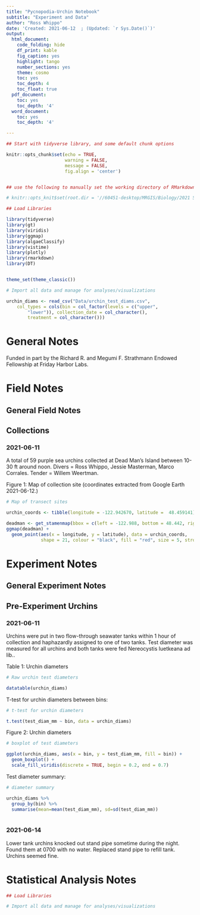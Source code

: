 ```yaml
---
title: "Pycnopodia-Urchin Notebook"
subtitle: "Experiment and Data"
author: "Ross Whippo"
date: 'Created: 2021-06-12  ; (Updated: `r Sys.Date()`)'
output:
  html_document:
    code_folding: hide
    df_print: kable
    fig_caption: yes
    highlight: tango
    number_sections: yes
    theme: cosmo
    toc: yes
    toc_depth: 4
    toc_float: true
  pdf_document:
    toc: yes
    toc_depth: '4'
  word_document:
    toc: yes
    toc_depth: '4'

---
```




<style>
.column-left{
  float: left;
  width:48%;
  text-align: left;
}


.column-right{
  float: right;
  width: 48%;
  text-align: left;
}

.column-All{
  float: left;
  width:100%;
  text-align: left;
}
</style>




```r

## Start with tidyverse library, and some default chunk options

knitr::opts_chunk$set(echo = TRUE,
                      warning = FALSE,
                      message = FALSE,
                      fig.align = 'center')


## use the following to manually set the working directory of RMarkdown documents. Note that this needs to be defined in this 'setup' r code chunk and will not work if placed elsewhere

# knitr::opts_knit$set(root.dir = '//60451-desktop/MRGIS/Biology/2021 Synthesis/Site_Summaries')

```

```r

## Load Libraries

library(tidyverse)
library(gt)
library(viridis)
library(ggmap)
library(algaeClassify)
library(vistime)
library(plotly)
library(rmarkdown)
library(DT)


theme_set(theme_classic())

```

```r
# Import all data and manage for analyses/visualizations

urchin_diams <- read_csv("Data/urchin_test_diams.csv", 
    col_types = cols(bin = col_factor(levels = c("upper", 
        "lower")), collection_date = col_character(), 
        treatment = col_character()))

```

<!-- 

TODO: 
Finish changing notebook from Antarctic Gradients template

NOTES: 
Created in 2021 for FHL summer data collection

-->

# General Notes

Funded in part by the Richard R. and Megumi F. Strathmann Endowed Fellowship at Friday Harbor Labs.

# Field Notes

## General Field Notes

## Collections

### 2021-06-11

A total of 59 purple sea urchins collected at Dead Man's Island between 10-30 ft around noon. Divers = Ross Whippo, Jessie Masterman, Marco Corrales. Tender = Willem Weertman.

Figure 1: Map of collection site (coordinates extracted from Google Earth 2021-06-12.) 
```r
# Map of transect sites

urchin_coords <- tibble(longitude = -122.942670, latitude =  48.459141)

deadman <- get_stamenmap(bbox = c(left = -122.988, bottom = 48.442, right = -122.902, top = 48.467), maptype = "watercolor", crop = FALSE, force = FALSE, zoom = 13)
ggmap(deadman) +
  geom_point(aes(x = longitude, y = latitude), data = urchin_coords,
             shape = 21, colour = "black", fill = "red", size = 5, stroke = 3)
```









# Experiment Notes

## General Experiment Notes

## Pre-Experiment Urchins

### 2021-06-11

Urchins were put in two flow-through seawater tanks within 1 hour of collection and haphazardly assigned to one of two tanks. Test diameter was measured for all urchins and both tanks were fed Nereocystis luetkeana ad lib..

Table 1: Urchin diameters
```r
# Raw urchin test diameters

datatable(urchin_diams)

```  
             
             

T-test for urchin diameters between bins:             
```r
# t-test for urchin diameters

t.test(test_diam_mm ~ bin, data = urchin_diams)

```               


Figure 2: Urchin diameters
```r
# boxplot of test diameters

ggplot(urchin_diams, aes(x = bin, y = test_diam_mm, fill = bin)) +
  geom_boxplot() +
  scale_fill_viridis(discrete = TRUE, begin = 0.2, end = 0.7)
```      


Test diameter summary:
```r
# diameter summary

urchin_diams %>%
  group_by(bin) %>%
  summarise(mean=mean(test_diam_mm), sd=sd(test_diam_mm))
  
```   

### 2021-06-14

Lower tank urchins knocked out stand pipe sometime during the night. Found them at 0700 with no water. Replaced stand pipe to refill tank. Urchins seemed fine.


# Statistical Analysis Notes





```r

## Load Libraries


```



```r
# Import all data and manage for analyses/visualizations




```




<!-- end of document -->

